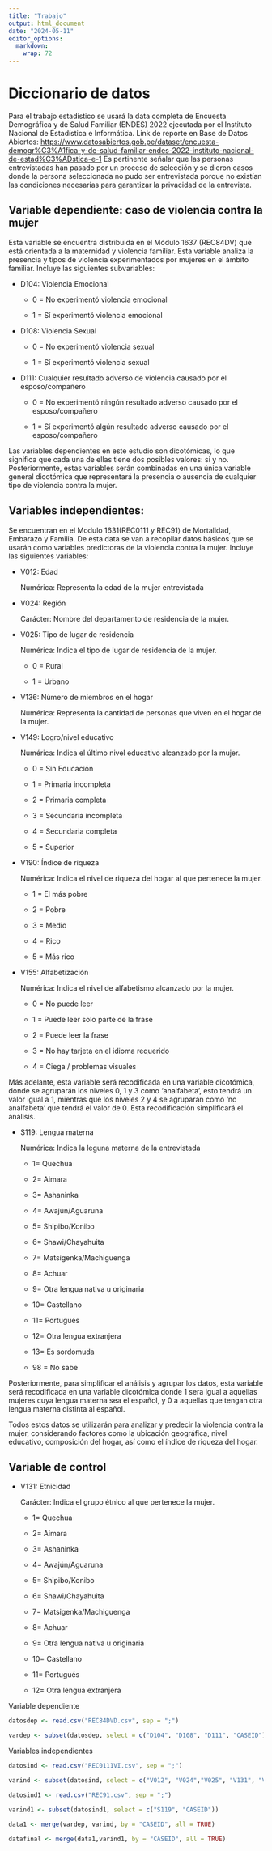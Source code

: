 ---
title: "Trabajo"
output: html_document
date: "2024-05-11"
editor_options: 
  markdown: 
    wrap: 72
---

# Diccionario de datos

Para el trabajo estadístico se usará la data completa de Encuesta
Demográfica y de Salud Familiar (ENDES) 2022 ejecutada por el Instituto
Nacional de Estadística e Informática. Link de reporte en Base de Datos
Abiertos:
<https://www.datosabiertos.gob.pe/dataset/encuesta-demogr%C3%A1fica-y-de-salud-familiar-endes-2022-instituto-nacional-de-estad%C3%ADstica-e-1>
Es pertinente señalar que las personas entrevistadas han pasado por un
proceso de selección y se dieron casos donde la persona seleccionada no
pudo ser entrevistada porque no existían las condiciones necesarias para
garantizar la privacidad de la entrevista.

## Variable dependiente: caso de violencia contra la mujer

Esta variable se encuentra distribuida en el Módulo 1637 (REC84DV) que está
orientada a la maternidad y violencia familiar. Esta variable analiza la
presencia y tipos de violencia experimentados por mujeres en el ámbito
familiar. Incluye las siguientes subvariables:

-   D104: Violencia Emocional

    -   0 = No experimentó violencia emocional

    -   1 = Sí experimentó violencia emocional

-   D108: Violencia Sexual

    -   0 = No experimentó violencia sexual

    -   1 = Sí experimentó violencia sexual

-   D111: Cualquier resultado adverso de violencia causado por el
    esposo/compañero

    -   0 = No experimentó ningún resultado adverso causado por el
        esposo/compañero

    -   1 = Sí experimentó algún resultado adverso causado por el
        esposo/compañero

Las variables dependientes en este estudio son dicotómicas, lo que significa que cada una de ellas tiene dos posibles valores: si y no. Posteriormente, estas variables serán combinadas en una única variable general dicotómica que representará la presencia o ausencia de cualquier tipo de violencia contra la mujer. 

## Variables independientes:

Se encuentran en el Modulo 1631(REC0111 y REC91) de Mortalidad, Embarazo y Familia. De
esta data se van a recopilar datos básicos que se usarán como variables
predictoras de la violencia contra la mujer. Incluye las siguientes
variables:

-   V012: Edad

    Numérica: Representa la edad de la mujer entrevistada

-   V024: Región

    Carácter: Nombre del departamento de residencia de la mujer.

-   V025: Tipo de lugar de residencia

    Numérica: Indica el tipo de lugar de residencia de la mujer.

    -   0 = Rural

    -   1 = Urbano

-   V136: Número de miembros en el hogar

    Numérica: Representa la cantidad de personas que viven en el hogar
    de la mujer.

-   V149: Logro/nivel educativo

    Numérica: Indica el último nivel educativo alcanzado por la mujer.

    -   0 = Sin Educación

    -   1 = Primaria incompleta

    -   2 = Primaria completa

    -   3 = Secundaria incompleta

    -   4 = Secundaria completa

    -   5 = Superior

-   V190: Índice de riqueza

    Numérica: Indica el nivel de riqueza del hogar al que pertenece la
    mujer.

    -   1 = El más pobre

    -   2 = Pobre

    -   3 = Medio

    -   4 = Rico

    -   5 = Más rico
    
-   V155: Alfabetización 

    Numérica: Indica el nivel de alfabetismo alcanzado por la mujer.

    -   0 = No puede leer

    -   1 = Puede leer solo parte de la frase

    -   2 = Puede leer la frase

    -   3 = No hay tarjeta en el idioma requerido

    -   4 = Ciega / problemas visuales 

Más adelante, esta variable será recodificada en una variable dicotómica, donde se agruparán los niveles 0, 1 y 3 como 'analfabeta', esto tendrá un valor igual a 1,  mientras que los niveles 2 y 4 se agruparán como 'no analfabeta' que tendrá el valor de 0. Esta recodificación simplificará el análisis. 

-   S119: Lengua materna

    Numérica: Indica la leguna materna de la entrevistada

    -   1= Quechua

    -   2= Aimara

    -   3= Ashaninka

    -   4= Awajún/Aguaruna

    -   5= Shipibo/Konibo

    -   6= Shawi/Chayahuita

    -   7= Matsigenka/Machiguenga

    -   8= Achuar

    -   9= Otra lengua nativa u originaria

    -   10= Castellano

    -   11= Portugués

    -   12= Otra lengua extranjera

    -   13= Es sordomuda

    -   98 = No sabe

Posteriormente, para simplificar el análisis y agrupar los datos, esta variable será recodificada en una variable dicotómica donde 1 sera igual a aquellas mujeres cuya lengua materna sea el español, y 0 a aquellas que tengan otra lengua materna distinta al español.


Todos estos datos se utilizarán para analizar y predecir la violencia contra la mujer, considerando factores como la ubicación geográfica, nivel educativo, composición del hogar, así como el índice de riqueza del hogar.

## Variable de control

-   V131: Etnicidad

    Carácter: Indica el grupo étnico al que pertenece la mujer.

    -   1= Quechua

    -   2= Aimara

    -   3= Ashaninka

    -   4= Awajún/Aguaruna

    -   5= Shipibo/Konibo

    -   6= Shawi/Chayahuita

    -   7= Matsigenka/Machiguenga

    -   8= Achuar

    -   9= Otra lengua nativa u originaria

    -   10= Castellano

    -   11= Portugués

    -   12= Otra lengua extranjera



Variable dependiente

```{r}
datosdep <- read.csv("REC84DVD.csv", sep = ";")
```

```{r}
vardep <- subset(datosdep, select = c("D104", "D108", "D111", "CASEID"))
```

Variables independientes

```{r}
datosind <- read.csv("REC0111VI.csv", sep = ";")
```

```{r}
varind <- subset(datosind, select = c("V012", "V024","V025", "V131", "V149", "V136", "V190", "V155", "CASEID"))
```

```{r}
datosind1 <- read.csv("REC91.csv", sep = ";")
```

```{r}
varind1 <- subset(datosind1, select = c("S119", "CASEID"))
```

```{r}
data1 <- merge(vardep, varind, by = "CASEID", all = TRUE)

```

```{r}
datafinal <- merge(data1,varind1, by = "CASEID", all = TRUE)
```
